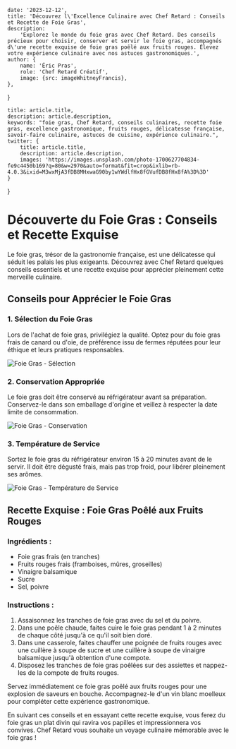 
    date: '2023-12-12',
    title: 'Découvrez l\'Excellence Culinaire avec Chef Retard : Conseils et Recette de Foie Gras',
    description:
        'Explorez le monde du foie gras avec Chef Retard. Des conseils précieux pour choisir, conserver et servir le foie gras, accompagnés d\'une recette exquise de foie gras poêlé aux fruits rouges. Élevez votre expérience culinaire avec nos astuces gastronomiques.',
    author: {
        name: 'Éric Pras',
        role: 'Chef Retard Créatif',
        image: {src: imageWhitneyFrancis},
    },
}

    title: article.title,
    description: article.description,
    keywords: "foie gras, Chef Retard, conseils culinaires, recette foie gras, excellence gastronomique, fruits rouges, délicatesse française, savoir-faire culinaire, astuces de cuisine, expérience culinaire.",
    twitter: {
        title: article.title,
        description: article.description,
        images: 'https://images.unsplash.com/photo-1700627704834-fe9c4450b169?q=80&w=2970&auto=format&fit=crop&ixlib=rb-4.0.3&ixid=M3wxMjA3fDB8MHxwaG90by1wYWdlfHx8fGVufDB8fHx8fA%3D%3D'
    }
}


# Découverte du Foie Gras : Conseils et Recette Exquise

Le foie gras, trésor de la gastronomie française, est une délicatesse qui séduit les palais les plus exigeants. Découvrez avec Chef Retard quelques conseils essentiels et une recette exquise pour apprécier pleinement cette merveille culinaire.

## Conseils pour Apprécier le Foie Gras

### 1. Sélection du Foie Gras

Lors de l'achat de foie gras, privilégiez la qualité. Optez pour du foie gras frais de canard ou d'oie, de préférence issu de fermes réputées pour leur éthique et leurs pratiques responsables.

![Foie Gras - Sélection](./foie-gras-selection.webp)

### 2. Conservation Appropriée

Le foie gras doit être conservé au réfrigérateur avant sa préparation. Conservez-le dans son emballage d'origine et veillez à respecter la date limite de consommation.

![Foie Gras - Conservation](./foie-gras-storage.webp)

### 3. Température de Service

Sortez le foie gras du réfrigérateur environ 15 à 20 minutes avant de le servir. Il doit être dégusté frais, mais pas trop froid, pour libérer pleinement ses arômes.

![Foie Gras - Température de Service](./foie-gras-serving.webp)

## Recette Exquise : Foie Gras Poêlé aux Fruits Rouges

### Ingrédients :
- Foie gras frais (en tranches)
- Fruits rouges frais (framboises, mûres, groseilles)
- Vinaigre balsamique
- Sucre
- Sel, poivre

### Instructions :
1. Assaisonnez les tranches de foie gras avec du sel et du poivre.
2. Dans une poêle chaude, faites cuire le foie gras pendant 1 à 2 minutes de chaque côté jusqu'à ce qu'il soit bien doré.
3. Dans une casserole, faites chauffer une poignée de fruits rouges avec une cuillère à soupe de sucre et une cuillère à soupe de vinaigre balsamique jusqu'à obtention d'une compote.
4. Disposez les tranches de foie gras poêlées sur des assiettes et nappez-les de la compote de fruits rouges.


Servez immédiatement ce foie gras poêlé aux fruits rouges pour une explosion de saveurs en bouche. Accompagnez-le d'un vin blanc moelleux pour compléter cette expérience gastronomique.

En suivant ces conseils et en essayant cette recette exquise, vous ferez du foie gras un plat divin qui ravira vos papilles et impressionnera vos convives. Chef Retard vous souhaite un voyage culinaire mémorable avec le foie gras !
